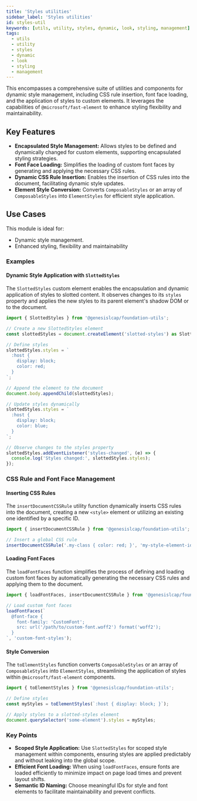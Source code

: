 ```yaml
---
title: 'Styles utilities'
sidebar_label: 'Styles utilities'
id: styles-util
keywords: [utils, utility, styles, dynamic, look, styling, management]
tags:
  - utils
  - utility
  - styles
  - dynamic
  - look
  - styling
  - management
---
```


This  encompasses a comprehensive suite of utilities and components for dynamic style management, including CSS rule insertion, font face loading, and the application of styles to custom elements. It leverages the capabilities of `@microsoft/fast-element` to enhance styling flexibility and maintainability.

## Key Features

- **Encapsulated Style Management:** Allows styles to be defined and dynamically changed for custom elements, supporting encapsulated styling strategies.
- **Font Face Loading:** Simplifies the loading of custom font faces by generating and applying the necessary CSS rules.
- **Dynamic CSS Rule Insertion:** Enables the insertion of CSS rules into the document, facilitating dynamic style updates.
- **Element Style Conversion:** Converts `ComposableStyles` or an array of `ComposableStyles` into `ElementStyles` for efficient style application.

## Use Cases

This module is ideal for:
- Dynamic style management.
- Enhanced styling, flexibility and maintainability

### Examples

#### Dynamic Style Application with `SlottedStyles`

The `SlottedStyles` custom element enables the encapsulation and dynamic application of styles to slotted content. It observes changes to its `styles` property and applies the new styles to its parent element's shadow DOM or to the document.

```typescript
import { SlottedStyles } from '@genesislcap/foundation-utils';

// Create a new SlottedStyles element
const slottedStyles = document.createElement('slotted-styles') as SlottedStyles;

// Define styles
slottedStyles.styles = `
  :host {
    display: block;
    color: red;
  }
`;

// Append the element to the document
document.body.appendChild(slottedStyles);

// Update styles dynamically
slottedStyles.styles = `
  :host {
    display: block;
    color: blue;
  }
`;

// Observe changes to the styles property
slottedStyles.addEventListener('styles-changed', (e) => {
  console.log('Styles changed:', slottedStyles.styles);
});
```

### CSS Rule and Font Face Management

#### Inserting CSS Rules

The `insertDocumentCSSRule` utility function dynamically inserts CSS rules into the document, creating a new `<style>` element or utilizing an existing one identified by a specific ID.

```typescript
import { insertDocumentCSSRule } from '@genesislcap/foundation-utils';

// Insert a global CSS rule
insertDocumentCSSRule('.my-class { color: red; }', 'my-style-element-id');
```

#### Loading Font Faces

The `loadFontFaces` function simplifies the process of defining and loading custom font faces by automatically generating the necessary CSS rules and applying them to the document.

```typescript
import { loadFontFaces, insertDocumentCSSRule } from '@genesislcap/foundation-utils';

// Load custom font faces
loadFontFaces(`
  @font-face {
    font-family: 'CustomFont';
    src: url('/path/to/custom-font.woff2') format('woff2');
  }
`, 'custom-font-styles');
```

#### Style Conversion

The `toElementStyles` function converts `ComposableStyles` or an array of `ComposableStyles` into `ElementStyles`, streamlining the application of styles within `@microsoft/fast-element` components.

```typescript
import { toElementStyles } from '@genesislcap/foundation-utils';

// Define styles
const myStyles = toElementStyles(`:host { display: block; }`);

// Apply styles to a slotted-styles element
document.querySelector('some-element').styles = myStyles;
```

### Key Points

- **Scoped Style Application:** Use `SlottedStyles` for scoped style management within components, ensuring styles are applied predictably and without leaking into the global scope.
- **Efficient Font Loading:** When using `loadFontFaces`, ensure fonts are loaded efficiently to minimize impact on page load times and prevent layout shifts.
- **Semantic ID Naming:** Choose meaningful IDs for style and font elements to facilitate maintainability and prevent conflicts.
